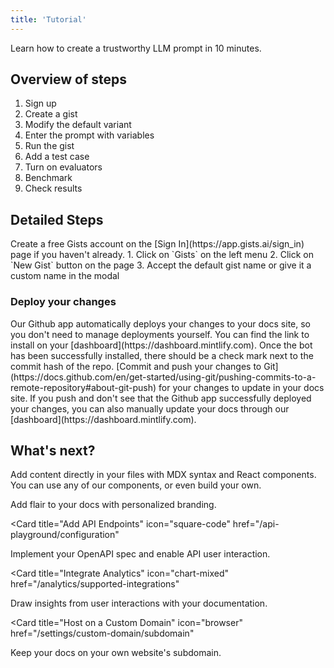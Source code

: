 ```yaml
---
title: 'Tutorial'
---
```


Learn how to create a trustworthy LLM prompt in 10 minutes. 

## Overview of steps
1. Sign up
1. Create a gist
1. Modify the default variant
1. Enter the prompt with variables
1. Run the gist
1. Add a test case
1. Turn on evaluators
1. Benchmark
1. Check results

## Detailed Steps

<AccordionGroup>
  <Accordion title="1. Sign In" defaultOpen>
    Create a free Gists account on the [Sign In](https://app.gists.ai/sign_in) page if you haven't already.
  </Accordion>
  <Accordion title="2. Create a gist" defaultOpen>
    1. Click on `Gists` on the left menu
    2. Click on `New Gist` button on the page
    3. Accept the default gist name or give it a custom name in the modal
  </Accordion>
</AccordionGroup>

### Deploy your changes

<AccordionGroup>

<Accordion icon="message-bot" title="Install our Github app">
  Our Github app automatically deploys your changes to your docs site, so you
  don't need to manage deployments yourself. You can find the link to install on
  your [dashboard](https://dashboard.mintlify.com). Once the bot has been
  successfully installed, there should be a check mark next to the commit hash
  of the repo.
</Accordion>
<Accordion icon="rocket" title="Push your changes">
  [Commit and push your changes to
  Git](https://docs.github.com/en/get-started/using-git/pushing-commits-to-a-remote-repository#about-git-push)
  for your changes to update in your docs site. If you push and don't see that
  the Github app successfully deployed your changes, you can also manually
  update your docs through our [dashboard](https://dashboard.mintlify.com).
</Accordion>

</AccordionGroup>

## What's next?

Add content directly in your files with MDX syntax and React components. You can use any of our components, or even build your own.

<CardGroup>

<Card title="Style Your Docs" icon="paintbrush" href="/settings/global">
  Add flair to your docs with personalized branding.
</Card>

<Card
  title="Add API Endpoints"
  icon="square-code"
  href="/api-playground/configuration"
>
  Implement your OpenAPI spec and enable API user interaction.
</Card>

<Card
  title="Integrate Analytics"
  icon="chart-mixed"
  href="/analytics/supported-integrations"
>
  Draw insights from user interactions with your documentation.
</Card>

<Card
  title="Host on a Custom Domain"
  icon="browser"
  href="/settings/custom-domain/subdomain"
>
  Keep your docs on your own website's subdomain.
</Card>

</CardGroup>
